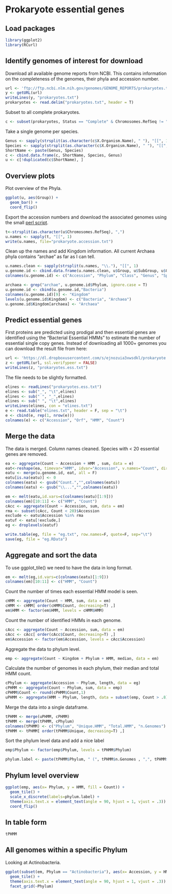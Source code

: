 Prokaryote essential genes
==================================
## Load packages

```r
library(ggplot2)
library(RCurl) 
```

## Identify genomes of interest for download

Download all available genome reports from NCBI. This contains information on the completeness of the genomes, their phyla and accession number.
```r
url <- 'ftp://ftp.ncbi.nlm.nih.gov/genomes/GENOME_REPORTS/prokaryotes.txt'
y <- getURL(url)
writeLines(y, "prokaryotes.txt")
prokaryotes <- read.delim("prokaryotes.txt", header = T)
```

Subset to all complete prokaryotes. 
```r
c <- subset(prokaryotes, Status == "Complete" & Chromosomes.RefSeq != "-")
```

Take a single genome per species.
```r
Genus <- sapply(strsplit(as.character(c$X.Organism.Name), " "), "[[", 1)
Species <- sapply(strsplit(as.character(c$X.Organism.Name), " "), "[[", 2)
ShortName <- paste(Genus, Species)
c <- cbind.data.frame(c, ShortName, Species, Genus)
u <- c[!duplicated(c$ShortName), ]
```

## Overview plots

Plot overview of the Phyla.
```r
ggplot(u, aes(Group)) +
  geom_bar() +
  coord_flip()
```

Export the accession numbers and download the associated genomes using the small [perl script](https://github.com/MadsAlbertsen/miscperlscripts/blob/master/download.ncbi.using.acession.list.pl).

```r
t<-strsplit(as.character(u$Chromosomes.RefSeq), ",")
u.names <- sapply(t, "[[", 1)
write(u.names, file="prokaryote.accession.txt")
```

Clean up the names and add Kingdom information. All current Archaea phyla contains "archae" as far as I can tell. 
```r
u.names.clean <- sapply(strsplit(u.names, "\\."), "[[", 1)
u.genome.id <- cbind.data.frame(u.names.clean, u$Group, u$SubGroup, u$Genus, u$Species, u$X.Organism.Name, u$Size..Mb., u$GC.)
colnames(u.genome.id) <- c("Accession", "Phylum", "Class", "Genus", "Species", "Strain", "Length", "GC")

archaea <- grep("archae", u.genome.id$Phylum, ignore.case = T)
u.genome.id <- cbind(u.genome.id,"Bacteria")
colnames(u.genome.id)[9] <- "Kingdom"
levels(u.genome.id$Kingdom) <- c("Bacteria", "Archaea")
u.genome.id$Kingdom[archaea] <- "Archaea"
```

## Predict essential genes
First proteins are predicted using prodigal and then essential genes are identified using the "Bacterial Essential HMMs" to estimate the number of essential single copy genes. Instead of downloading all 1000+ genomes you can download the result file from here:

```r
url <- 'https://dl.dropboxusercontent.com/s/ejnozuia3xwsdkl/prokaryote.ess?d1=1'
z <- getURL(url, ssl.verifypeer = FALSE)
writeLines(z, "prokaryotes.ess.txt")
```

The file needs to be slightly formatted.
```r
elines <- readLines("prokaryotes.ess.txt")
elines <- sub("_", "\t",elines)
elines <- sub(" ", "_",elines)
elines <- sub(" ", "\t",elines)
writeLines(elines, con = "elines.txt")
e <- read.table("elines.txt", header = F, sep = "\t")
e <- cbind(e, rep(1, nrow(e)))
colnames(e) <- c("Accession", "Orf", "HMM", "Count")
```

## Merge the data
The data is merged. Column names cleaned. Species with < 20 essential genes are removed.
```r
ea <- aggregate(Count ~ Accession + HMM , sum, data = e)
eat<-reshape(ea, timevar="HMM", idvar="Accession", v.names="Count", direction="wide")
eatu <- merge(u.genome.id, eat, all = F)
eatu[is.na(eatu)] <- 0
colnames(eatu) <- gsub("Count.","",colnames(eatu))
colnames(eatu) <- gsub("\\...","",colnames(eatu))

em <- melt(eatu,id.vars=c(colnames(eatu)[1:9]))
colnames(em)[10:11] <- c("HMM", "Count")
cAcc <- aggregate(Count ~ Accession, sum, data = em)
rma <- subset(cAcc, Count < 20)$Accession
exclude <- eatu$Accession %in% rma
eatuf <- eatu[!exclude,]
eg <- droplevels(eatuf)

write.table(eg, file = "eg.txt", row.names=F, quote=F, sep="\t")
save(eg, file = "eg.RData")
```

## Aggregate and sort the data
To use ggplot_tile() we need to have the data in long format.
```r
em <- melt(eg,id.vars=c(colnames(eatu)[1:9]))
colnames(em)[10:11] <- c("HMM", "Count")
```

Count the number of times each essential HMM model is seen. 
```r
cHMM <- aggregate(Count ~ HMM, sum, data = em)
cHMM <- cHMM[ order(cHMM$Count, decreasing=T) ,]
em$HMM <- factor(em$HMM, levels = cHMM$HMM)
```

Count the number of identified HMMs in each genome.
```r
cAcc <- aggregate(Count ~ Accession, sum, data = em)
cAcc <- cAcc[ order(cAcc$Count, decreasing=T) ,]
em$Accession <- factor(em$Accession, levels = cAcc$Accession)
```

Aggregate the data to phylum level.
```r
emp <- aggregate(Count ~ Kingdom + Phylum + HMM, median, data = em)
```

Calculate the number of genomes in each phylum, their median and total HMM count.
```r
cPhylum <- aggregate(Accession ~ Phylum, length, data = eg)
cPHMM <- aggregate(Count ~ Phylum, sum, data = emp)
cPHMM$Count <- round(cPHMM$Count,1)
uPHMM <- aggregate(HMM ~ Phylum, length, data = subset(emp, Count > .8))
```

Merge the data into a single dataframe.
```r
tPHMM <- merge(uPHMM, cPHMM)
tPHMM <- merge(tPHMM, cPhylum)
colnames(tPHMM) <- c("Phylum", "Unique.HMM", "Total.HMM", "n.Genomes")
tPHMM <- tPHMM[ order(tPHMM$Unique, decreasing=T) ,]
```

Sort the phylum level data and add a nice label
```r
emp$Phylum <- factor(emp$Phylum, levels = tPHMM$Phylum)

phylum.label <- paste(tPHMM$Phylum, " (", tPHMM$n.Genomes , ",", tPHMM$Unique.HMM, ", ", round(tPHMM$Total.HMM,0), ")", sep = "")
```

## Phylum level overview

```r
ggplot(emp, aes(x= Phylum, y = HMM, fill = Count)) + 
  geom_tile() +
  scale_x_discrete(labels=phylum.label) +
  theme(axis.text.x = element_text(angle = 90, hjust = 1, vjust = .3)) +
  coord_flip()
```

## In table form
```r
tPHMM
```

## All genomes within a specific Phylum

Looking at Actinobacteria.
```r
ggplot(subset(em, Phylum == "Actinobacteria"), aes(x= Accession, y = HMM, fill = Count)) + 
  geom_tile() + 
  theme(axis.text.x = element_text(angle = 90, hjust = 1, vjust = .3)) +
  facet_grid(~Phylum)
```